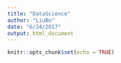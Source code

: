 ```yaml
---
title: "DataScience"
author: "LiuBo"
date: "6/24/2017"
output: html_document
---
```


```r
knitr::opts_chunk$set(echo = TRUE)
```

## 

